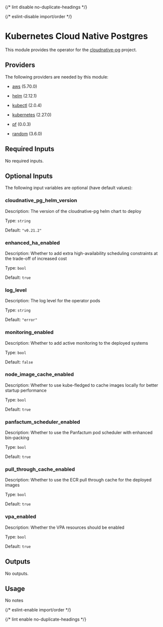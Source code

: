 
{/* lint disable no-duplicate-headings */}

{/* eslint-disable import/order */}

<ModuleHeader name="kube_cloudnative_pg" sourceHref="https://github.com/Panfactum/stack/tree/__PANFACTUM_VERSION_EDGE__/packages/infrastructure/kube_cloudnative_pg" status="stable" type="direct" />

# Kubernetes Cloud Native Postgres

This module provides the operator for the [cloudnative-pg](https://cloudnative-pg.io/) project.

## Providers

The following providers are needed by this module:

* [aws](https://registry.terraform.io/providers/hashicorp/aws/5.70.0/docs) (5.70.0)

* [helm](https://registry.terraform.io/providers/hashicorp/helm/2.12.1/docs) (2.12.1)

* [kubectl](https://registry.terraform.io/providers/alekc/kubectl/2.0.4/docs) (2.0.4)

* [kubernetes](https://registry.terraform.io/providers/hashicorp/kubernetes/2.27.0/docs) (2.27.0)

* [pf](https://registry.terraform.io/providers/panfactum/pf/0.0.3/docs) (0.0.3)

* [random](https://registry.terraform.io/providers/hashicorp/random/3.6.0/docs) (3.6.0)

## Required Inputs

No required inputs.

## Optional Inputs

The following input variables are optional (have default values):

### cloudnative\_pg\_helm\_version

Description: The version of the cloudnative-pg helm chart to deploy

Type: `string`

Default: `"v0.21.2"`

### enhanced\_ha\_enabled

Description: Whether to add extra high-availability scheduling constraints at the trade-off of increased cost

Type: `bool`

Default: `true`

### log\_level

Description: The log level for the operator pods

Type: `string`

Default: `"error"`

### monitoring\_enabled

Description: Whether to add active monitoring to the deployed systems

Type: `bool`

Default: `false`

### node\_image\_cache\_enabled

Description: Whether to use kube-fledged to cache images locally for better startup performance

Type: `bool`

Default: `true`

### panfactum\_scheduler\_enabled

Description: Whether to use the Panfactum pod scheduler with enhanced bin-packing

Type: `bool`

Default: `true`

### pull\_through\_cache\_enabled

Description: Whether to use the ECR pull through cache for the deployed images

Type: `bool`

Default: `true`

### vpa\_enabled

Description: Whether the VPA resources should be enabled

Type: `bool`

Default: `true`

## Outputs

No outputs.

## Usage

No notes

{/* eslint-enable import/order */}

{/* lint enable no-duplicate-headings */}
